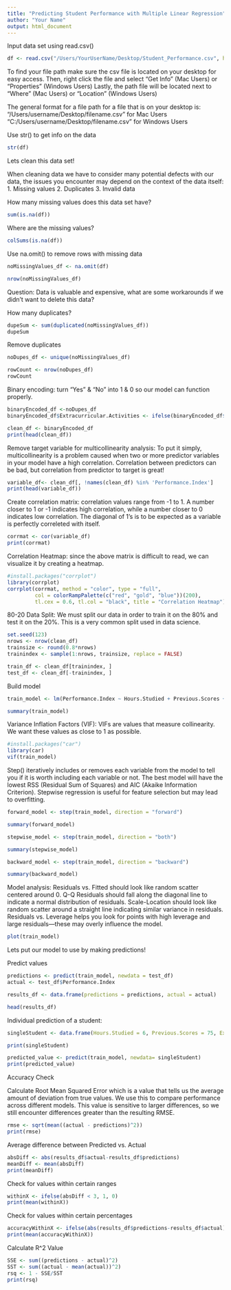 ```yaml
---
title: "Predicting Student Performance with Multiple Linear Regression"
author: "Your Name"
output: html_document
---
```


Input data set using read.csv()
```r
df <- read.csv("/Users/YourUserName/Desktop/Student_Performance.csv", header = TRUE)
```

To find your file path make sure the csv file is located on your desktop for easy access. 
Then, right click the file and select "Get Info" (Mac Users) or "Properties" (Windows Users)
Lastly, the path file will be located next to "Where" (Mac Users) or "Location" (Windows Users)

The general format for a file path for a file that is on your desktop is:
"/Users/username/Desktop/filename.csv" for Mac Users
"C:/Users/username/Desktop/filename.csv" for Windows Users

Use str() to get info on the data
```r
str(df)
```

Lets clean this data set!

When cleaning data we have to consider many potential defects with our data, the issues you encounter may depend on the context of the data itself:
1. Missing values
2. Duplicates
3. Invalid data

How many missing values does this data set have?
```r
sum(is.na(df))
```

Where are the missing values?
```r
colSums(is.na(df))
```

Use na.omit() to remove rows with missing data
```r
noMissingValues_df <- na.omit(df)

nrow(noMissingValues_df)
```

Question: Data is valuable and expensive, what are some workarounds if we didn't want to delete this data?

How many duplicates?
```r
dupeSum <- sum(duplicated(noMissingValues_df))
dupeSum
```

Remove duplicates
```r
noDupes_df <- unique(noMissingValues_df)

rowCount <- nrow(noDupes_df)
rowCount
```

Binary encoding: turn "Yes" & "No" into 1 & 0 so our model can function properly.
```r
binaryEncoded_df <-noDupes_df
binaryEncoded_df$Extracurricular.Activities <- ifelse(binaryEncoded_df$Extracurricular.Activities == "Yes", 1, 0)

clean_df <- binaryEncoded_df
print(head(clean_df))
```

Remove target variable for multicollinearity analysis:
To put it simply, multicollinearity is a problem caused when two or more predictor variables in your model have a high correlation. Correlation between predictors can be bad, but correlation from predictor to target is great! 
```r
variable_df<- clean_df[, !names(clean_df) %in% 'Performance.Index']
print(head(variable_df))
```

Create correlation matrix: correlation values range from -1 to 1. A number closer to 1 or -1 indicates high correlation, while a number closer to 0 indicates low correlation. The diagonal of 1's is to be expected as a variable is perfectly correleted with itself. 
```r
corrmat <- cor(variable_df)
print(corrmat)
```

Correlation Heatmap: since the above matrix is difficult to read, we can visualize it by creating a heatmap.
```r
#install.packages("corrplot")
library(corrplot)
corrplot(corrmat, method = "color", type = "full", 
         col = colorRampPalette(c("red", "gold", "blue"))(200),
         tl.cex = 0.6, tl.col = "black", title = "Correlation Heatmap")
```

80-20 Data Split: We must split our data in order to train it on the 80% and test it on the 20%. This is a very common split used in data science.
```r
set.seed(123)
nrows <- nrow(clean_df)
trainsize <- round(0.8*nrows)
trainindex <- sample(1:nrows, trainsize, replace = FALSE)

train_df <- clean_df[trainindex, ]
test_df <- clean_df[-trainindex, ]
```

Build model
```r
train_model <- lm(Performance.Index ~ Hours.Studied + Previous.Scores + Extracurricular.Activities + Sleep.Hours + Sample.Question.Papers.Practiced, data = train_df)

summary(train_model)
```

Variance Inflation Factors (VIF): VIFs are values that measure collinearity. We want these values as close to 1 as possible.
```r
#install.packages("car")
library(car)
vif(train_model)
```

Step() iteratively includes or removes each variable from the model to tell you if it is worth including each variable or not. The best model will have the lowest RSS (Residual Sum of Squares) and AIC (Akaike Information Criterion). Stepwise regression is useful for feature selection but may lead to overfitting.

```r
forward_model <- step(train_model, direction = "forward")

summary(forward_model)
```

```r
stepwise_model <- step(train_model, direction = "both")

summary(stepwise_model)
```

```r
backward_model <- step(train_model, direction = "backward")

summary(backward_model)
```

Model analysis:
Residuals vs. Fitted should look like random scatter centered around 0.
Q-Q Residuals should fall along the diagonal line to indicate a normal distribution of residuals.
Scale-Location should look like random scatter around a straight line indicating similar variance in residuals.
Residuals vs. Leverage helps you look for points with high leverage and large residuals—these may overly influence the model.
```r
plot(train_model)
```

Lets put our model to use by making predictions!

Predict values
```r
predictions <- predict(train_model, newdata = test_df)
actual <- test_df$Performance.Index

results_df <- data.frame(predictions = predictions, actual = actual)

head(results_df)
```

Individual prediction of a student:
```r
singleStudent <- data.frame(Hours.Studied = 6, Previous.Scores = 75, Extracurricular.Activities = 0, Sleep.Hours = 7.5, Sample.Question.Papers.Practiced = 2)

print(singleStudent)

predicted_value <- predict(train_model, newdata= singleStudent)
print(predicted_value)
```

Accuracy Check

Calculate Root Mean Squared Error which is a value that tells us the average amount of deviation from true values. We use this to compare performance across different models. This value is sensitive to larger differences, so we still encounter differences greater than the resulting RMSE.
```r
rmse <- sqrt(mean((actual - predictions)^2))
print(rmse)
```

Average difference between Predicted vs. Actual
```r
absDiff <- abs(results_df$actual-results_df$predictions)
meanDiff <- mean(absDiff)
print(meanDiff)
```

Check for values within certain ranges
```r
withinX <- ifelse(absDiff < 3, 1, 0)
print(mean(withinX))
```

Check for values within certain percentages
```r
accuracyWithinX <- ifelse(abs(results_df$predictions-results_df$actual) < 0.10*results_df$actual,1,0)
print(mean(accuracyWithinX))
```

Calculate R^2 Value
```r
SSE <- sum((predictions - actual)^2)
SST <- sum((actual - mean(actual))^2)
rsq <- 1 - SSE/SST
print(rsq)
```










